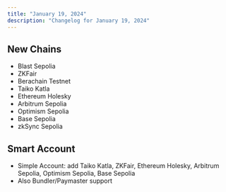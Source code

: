 ```yaml
---
title: "January 19, 2024"
description: "Changelog for January 19, 2024"
---
```


## New Chains

- Blast Sepolia
- ZKFair 
- Berachain Testnet
- Taiko Katla
- Ethereum Holesky
- Arbitrum Sepolia
- Optimism Sepolia
- Base Sepolia
- zkSync Sepolia

## Smart Account

- Simple Account: add Taiko Katla, ZKFair, Ethereum Holesky, Arbitrum Sepolia, Optimism Sepolia, Base Sepolia
- Also Bundler/Paymaster support